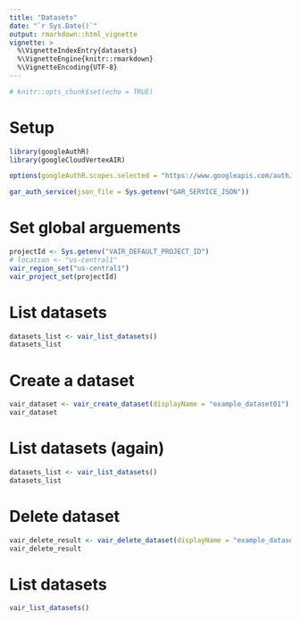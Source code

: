 ```yaml
---
title: "Datasets"
date: "`r Sys.Date()`"
output: rmarkdown::html_vignette
vignette: >
  %\VignetteIndexEntry{datasets}
  %\VignetteEngine{knitr::rmarkdown}
  %\VignetteEncoding{UTF-8}
---
```


```r
# knitr::opts_chunk$set(echo = TRUE)
```

# Setup

```r
library(googleAuthR)
library(googleCloudVertexAIR)

options(googleAuthR.scopes.selected = "https://www.googleapis.com/auth/cloud-platform")

gar_auth_service(json_file = Sys.getenv("GAR_SERVICE_JSON"))
```

# Set global arguements

```r
projectId <- Sys.getenv("VAIR_DEFAULT_PROJECT_ID")
# location <- "us-central1"
vair_region_set("us-central1")
vair_project_set(projectId)
```

# List datasets

```r
datasets_list <- vair_list_datasets()
datasets_list
```

# Create a dataset

```r
vair_dataset <- vair_create_dataset(displayName = "example_dataset01")
vair_dataset
```

# List datasets (again)

```r
datasets_list <- vair_list_datasets()
datasets_list
```

# Delete dataset

```r
vair_delete_result <- vair_delete_dataset(displayName = "example_dataset01")
vair_delete_result
```

# List datasets

```r
vair_list_datasets()
```

